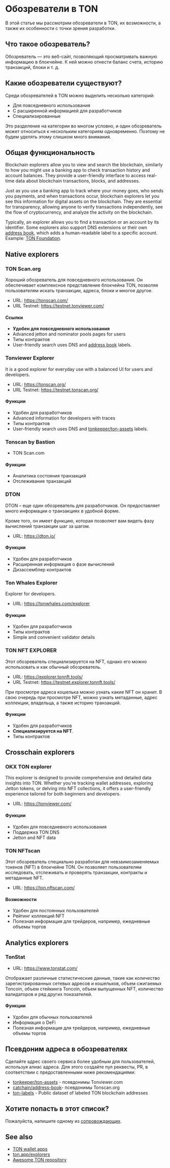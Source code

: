 
# Обозреватели в TON

В этой статье мы рассмотрим обозреватели в TON, их возможности, а также их особенности с точки зрения разработки.

## Что такое обозреватель?

Обозреватель — это веб-сайт, позволяющий просматривать важную информацию в блокчейне. К ней можно отнести баланс счета, историю транзакций, блоки и т. д.

<Player url="https://www.youtube.com/watch?v=i5en19kzX6M" />

## Какие обозреватели существуют?

Среди обозревателей в TON можно выделить несколько категорий:

- Для повседневного использования
- С расширенной информацией для разработчиков
- Специализированные

Это разделение на категории во многом условно, и один обозреватель может относиться к нескольким категориям одновременно. Поэтому не будем уделять этому слишком много внимания.

## Общая функциональность

Blockchain explorers allow you to view and search the blockchain, similarly to how you might use a banking app to check transaction history and account balances. They provide a user-friendly interface to access real-time data about blockchain transactions, blocks, and addresses.

Just as you use a banking app to track where your money goes, who sends you payments, and when transactions occur, blockchain explorers let you see this information for digital assets on the blockchain. They are essential for transparency, allowing anyone to verify transactions independently, see the flow of cryptocurrency, and analyze the activity on the blockchain.

Typically, an explorer allows you to find a transaction or an account by its identifier. Some explorers also support DNS extensions or their own [address book](/v3/concepts/dive-into-ton/ton-ecosystem/explorers-in-ton#address-alias-in-explorers), which adds a human-readable label to a specific account. Example: [TON Foundation](https://tonviewer.com/UQAFmjUoZUqKFEBGYFEMbv-m61sFStgAfUR8J6hJDwUU04VW).

## Native explorers

### TON Scan.org

Хороший обозреватель для повседневного использования. Он обеспечивает комплексное представление блокчейна TON, позволяя пользователям искать транзакции, адреса, блоки и многое другое.

- URL: https://tonscan.com/
- URL Testnet: https://testnet.tonviewer.com/

#### Ссылки

- **Удобен для повседневного использования**
- Advanced jetton and nominator pools pages for users
- Типы контрактов
- User-friendly search uses DNS and [address book](https://github.com/catchain/address-book) labels.

### Tonviewer Explorer

It is a good explorer for everyday use with a balanced UI for users and developers.

- URL: https://tonscan.org/
- URL Testnet: https://testnet.tonscan.org/

#### Функции

- Удобен для разработчиков
- Advanced information for developers with traces
- Типы контрактов
- User-friendly search uses DNS and [tonkeeper/ton-assets](https://github.com/tonkeeper/ton-assets) labels.

### Tonscan by Bastion

- TON Scan.com

#### Функции

- Аналитика состояния транзакций
- Отслеживание транзакций

### DTON

DTON – еще один обозреватель для разработчиков. Он предоставляет много информации о транзакциях в удобной форме.

Кроме того, он имеет функцию, которая позволяет вам видеть фазу вычислений транзакции шаг за шагом.

- URL: https://dton.io/

#### Функции

- Удобен для разработчиков
- Расширенная информация о фазе вычислений
- Дизассемблер контрактов

### Ton Whales Explorer

Explorer for developers.

- URL: https://tonwhales.com/explorer

#### Функции

- Удобен для разработчиков
- Типы контрактов
- Simple and convenient validator details

### TON NFT EXPLORER

Этот обозреватель специализируется на NFT, однако его можно использовать и как обычный обозреватель.

- URL: https://explorer.tonnft.tools/
- URL Testnet: https://testnet.explorer.tonnft.tools/

При просмотре адреса кошелька можно узнать какие NFT он хранит. В свою очередь при просмотре NFT, можно узнать метаданные, адрес коллекции, владельца, а также историю транзакций.

#### Функции

- Удобен для разработчиков
- **Специализируется на NFT**.
- Типы контрактов

## Crosschain explorers

### OKX TON explorer

This explorer is designed to provide comprehensive and detailed data insights into TON. Whether you're tracking wallet addresses, exploring Jetton tokens, or delving into NFT collections, it offers a user-friendly experience tailored for both beginners and developers.

- URL: https://tonviewer.com/

#### Функции

- Удобен для повседневного использования
- Поддержка TON DNS
- Jetton and NFT data

### TON NFTscan

Этот обозреватель специально разработан для невзаимозаменяемых токенов (NFT) в блокчейне TON. Он позволяет пользователям исследовать, отслеживать и проверять транзакции, контракты и метаданные NFT.

- URL: https://ton.nftscan.com/

#### Возможности

- Удобен для постоянных пользователей
- Рейтинг коллекций NFT
- Полезная информация для трейдеров, например, ежедневные объемы торгов

## Analytics explorers

### TonStat

- URL: https://www.tonstat.com/

Отображает различные статистические данные, такие как количество зарегистрированных сетевых адресов и кошельков, объем сжигаемых Toncoin, объем стейкинга Toncoin, объем выпущенных NFT, количество валидаторов и ряд других показателей.

#### Функции

- Удобен для обычных пользователей
- Информация о DeFi
- Полезная информация для трейдеров, например, ежедневные объемы торгов

## Псевдоним адреса в обозревателях

Сделайте адрес своего сервиса более удобным для пользователей, используя алиас адреса. Для этого создайте пул реквесты, PR, в соответствии с предоставленными ниже рекомендациями:

- [tonkeeper/ton-assets](https://github.com/tonkeeper/ton-assets) - псевдонимы Tonviewer.com
- [catchain/address-book](https://github.com/catchain/address-book)- псевдонимы Tonscan.org
- [ton-labels](https://github.com/ton-studio/ton-labels) - Public dataset of labeled TON blockchain addresses

## Хотите попасть в этот список?

Пожалуйста, напишите одному из [сопровождающих](/v3/contribute/maintainers).

## See also

- [TON wallet apps](/v3/concepts/dive-into-ton/ton-ecosystem/wallet-apps)
- [ton.app/explorers](https://ton.app/explorers)
- [Awesome TON repository](https://github.com/ton-community/awesome-ton)

<Feedback />
